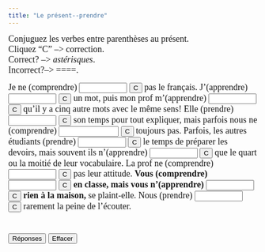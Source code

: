```yaml
---
title: "Le présent--prendre"
---
```


<p align=left><font face="Garamond" size="4">Conjuguez les verbes entre 
        parenthèses au présent.<br>
        Cliquez "C" --&gt; correction.<br>
        Correct? --&gt; *astérisques*. <br>
        Incorrect?--&gt; ====.<br>
        </font></p>

<form action="" method=post>
              <font face="Garamond" size="4">Je ne (comprendre) 
              <input size=9 name=item1>
              <input onClick="dasher(form.item1, 'comprends')" type=button value=C name=Button>
              pas le français. J'(apprendre) 
              <input size=9 name=item2>
              <input onClick="dasher(form.item2, 'apprends')" type=button value=C name=Button>
              un mot, puis mon prof m'(apprendre) 
              <input size=9 name=item3>
              <input onClick="dasher(form.item3, 'apprend')" type=button value=C name=Button>
              qu'il y a cinq autre mots avec le même sens! Elle (prendre) 
              <input size=9 
      name=item4>
              <input onClick="dasher(form.item4, 'prend')" type=button value=C name=Button>
              son temps pour tout expliquer, mais parfois nous ne (comprendre) 
              <input 
      size=12 name=item5>
              <input onClick="dasher(form.item5, 'comprenons')" type=button value=C name=Button>
              toujours pas. Parfois, les autres étudiants (prendre) 
              <input size=9 
      name=item6>
              <input onClick="dasher(form.item6, 'prennent')" type=button value=C name=Button>
              le temps de préparer les devoirs, mais souvent ils n'(apprendre) 
              <input 
      size=9 name=item7>
              <input onClick="dasher(form.item7, 'apprennent')" type=button value=C name=Button>
              que le quart ou la moitié de leur vocabulaire. La prof ne (comprendre) 
              <input size=9 name=item8>
              <input onClick="dasher(form.item8, 'comprend')" type=button value=C name=Button>
              pas leur attitude. **Vous (comprendre) 
              <input size=9 name=item9>
              <input onClick="dasher(form.item9, 'comprenez')" type=button value=C name=Button>
              en classe, mais vous n'(apprendre) 
              <input size=9 name=item10>
              <input onClick="dasher(form.item10, 'apprenez')" type=button value=C name=Button>
              rien à la maison,** se plaint-elle. Nous (prendre) 
              <input size=9 
      name=item11>
              <input onClick="dasher(form.item11, 'prenons')" type=button value=C name=Button>
              rarement la peine de l'écouter. <br>
              <br>
              <br>
              <input onClick="form.item1.value='comprends';form.item2.value='apprends';form.item3.value='apprend';form.item4.value='prend';form.item5.value='comprenons';form.item6.value='prennent';form.item7.value='apprennent';form.item8.value='comprend';form.item9.value='comprenez';form.item10.value='apprenez';form.item11.value='prenons';" type=button value="Réponses" name=Button>
              <input onClick="form.item1.value='';form.item2.value='';form.item3.value='';form.item4.value='';form.item5.value='';form.item6.value='';form.item7.value='';form.item8.value='';form.item9.value='';form.item10.value='';form.item11.value='';" type=button value="Effacer" name=Button>
              </font> 
            </form>

<SCRIPT Language="JavaScript">
//  This code is based on George Mitrevski's original CLOZE code.  
//  Dennie Hoopingarner modified it to provide more detailed feedback about the user's responses, 
//  in a manner similar to the Dasher program.
//  You are welcome to use and modify this code, but please give credit where credit is due. 
//  Dennie Hoopingarner, Michigan State University  hooping4@msu.edu
//  Content by: Alison Murray Levine, University of Virginia, alevine@virginia.edu, 
function dasher(Student, Correct) {
var studentAnswer = Student.value;
var correctAnswer = Correct;
result = ""
for (var c = 0; c< correctAnswer.length; c ++) {
	var CorrectX = correctAnswer.charAt(c);
	var StudentX = studentAnswer.charAt(c);
	if (CorrectX == StudentX) {
	result = result + CorrectX;
	}
	else {
	result = result +  "=";
	}
}
Student.value = result;
    if (studentAnswer == correctAnswer){
    Student.value = "*" + studentAnswer + "*";
    }
}

<!-- done hiding --></SCRIPT>